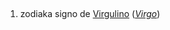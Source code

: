 {{character info}}
=={{Lingvo|mul}}==
==={{Vortospeco|signo|mul}}===

===={{Signifoj}}====
# {{k|mul|F: astrologio}} zodiaka signo de [[Virgulino]] (''[[Virgo]]'')

{{nevideblafinodesekcio}}
{{emojibox}}
